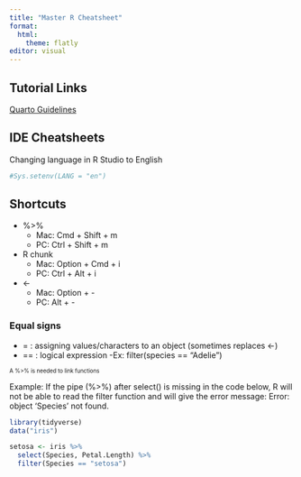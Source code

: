 ```yaml
---
title: "Master R Cheatsheet"
format:
  html: 
    theme: flatly
editor: visual
---
```


## Tutorial Links

[Quarto Guidelines](https://quarto.org/docs/guide/)

## IDE Cheatsheets

Changing language in R Studio to English

```r
#Sys.setenv(LANG = "en")
```

## Shortcuts

- %>%
    - Mac: Cmd + Shift + m
    - PC: Ctrl + Shift + m
- R chunk
    - Mac: Option + Cmd + i
    - PC: Ctrl + Alt + i
- <- 
    - Mac: Option + -
    - PC: Alt + -


### Equal signs

- = : assigning values/characters to an object (sometimes replaces <-)
- == : logical expression 
      -Ex: filter(species == "Adelie")
    
::: {.callout-warning .fragment title="Tidyverse" style="font-size: 70%"}
A %>% is needed to link functions
:::

Example: If the pipe (%>%) after select() is missing in the code below, R will not be able to read the filter function and will give the error message: Error: object 'Species' not found.
```r
library(tidyverse)
data("iris")

setosa <- iris %>% 
  select(Species, Petal.Length) %>% 
  filter(Species == "setosa")
  
```

